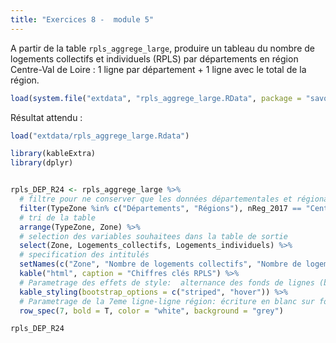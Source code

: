 ```yaml
---
title: "Exercices 8 -  module 5"
---  
```

A partir de la table `rpls_aggrege_large`, produire un tableau du nombre de logements collectifs et individuels (RPLS) par départements en région Centre-Val de Loire : 1 ligne par département + 1 ligne avec le total de la région.  

```r
load(system.file("extdata", "rpls_aggrege_large.RData", package = "savoirfR"))
```    

Résultat attendu :


```r
load("extdata/rpls_aggrege_large.Rdata")
```

```r

library(kableExtra)
library(dplyr)


rpls_DEP_R24 <- rpls_aggrege_large %>%
  # filtre pour ne conserver que les données départementales et régionale du Centre-Val de Loire)
  filter(TypeZone %in% c("Départements", "Régions"), nReg_2017 == "Centre-Val de Loire") %>%
  # tri de la table
  arrange(TypeZone, Zone) %>%
  # selection des variables souhaitees dans la table de sortie
  select(Zone, Logements_collectifs, Logements_individuels) %>%
  # specification des intitulés
  setNames(c("Zone", "Nombre de logements collectifs", "Nombre de logements individuels")) %>%
  kable("html", caption = "Chiffres clés RPLS") %>%
  # Parametrage des effets de style:  alternance des fonds de lignes (blanc/gris) et surbrillance au passage de la souris
  kable_styling(bootstrap_options = c("striped", "hover")) %>%
  # Parametrage de la 7eme ligne-ligne région: écriture en blanc sur fond gris.
  row_spec(7, bold = T, color = "white", background = "grey")

rpls_DEP_R24

```